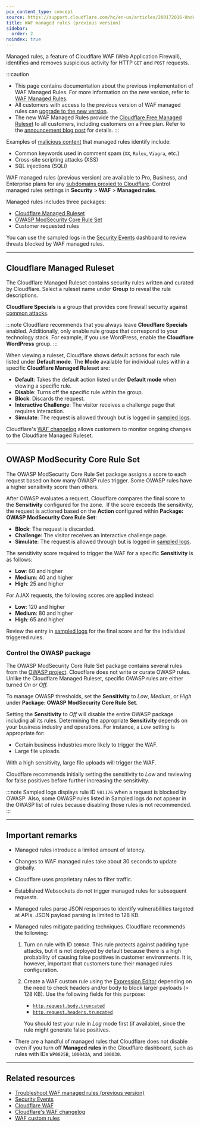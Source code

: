 ```yaml
---
pcx_content_type: concept
source: https://support.cloudflare.com/hc/en-us/articles/200172016-Understanding-WAF-managed-rules-Web-Application-Firewall-
title: WAF managed rules (previous version)
sidebar:
  order: 2
noindex: true
---
```


Managed rules, a feature of Cloudflare WAF (Web Application Firewall), identifies and removes suspicious activity for HTTP `GET` and `POST` requests.

:::caution

- This page contains documentation about the previous implementation of WAF Managed Rules. For more information on the new version, refer to [WAF Managed Rules](/waf/managed-rules/).
- All customers with access to the previous version of WAF managed rules can [upgrade to the new version](/waf/reference/legacy/old-waf-managed-rules/upgrade/).
- The new WAF Managed Rules provide the [Cloudflare Free Managed Ruleset](/waf/managed-rules/) to all customers, including customers on a Free plan. Refer to the [announcement blog post](https://blog.cloudflare.com/waf-for-everyone/) for details.
  :::

Examples of [malicious content](https://www.cloudflare.com/learning/security/what-is-web-application-security/) that managed rules identify include:

- Common keywords used in comment spam (`XX`, `Rolex`, `Viagra`, etc.)
- Cross-site scripting attacks (XSS)
- SQL injections (SQLi)

WAF managed rules (previous version) are available to Pro, Business, and Enterprise plans for any [subdomains proxied to Cloudflare](/dns/proxy-status/). Control managed rules settings in **Security** > **WAF** > **Managed rules**. 

Managed rules includes three packages:

- [Cloudflare Managed Ruleset](#cloudflare-managed-ruleset)
- [OWASP ModSecurity Core Rule Set](#owasp-modsecurity-core-rule-set)
- Customer requested rules

You can use the sampled logs in the [Security Events](/waf/analytics/security-events/) dashboard to review threats blocked by WAF managed rules.

---

## Cloudflare Managed Ruleset

The Cloudflare Managed Ruleset contains security rules written and curated by Cloudflare. Select a ruleset name under **Group** to reveal the rule descriptions.

**Cloudflare Specials** is a group that provides core firewall security against [common attacks](https://www.cloudflare.com/learning/security/what-is-web-application-security/).

:::note
Cloudflare recommends that you always leave **Cloudflare Specials** enabled. Additionally, only enable rule groups that correspond to your technology stack. For example, if you use WordPress, enable the **Cloudflare WordPress** group.
:::

When viewing a ruleset, Cloudflare shows default actions for each rule listed under **Default mode**. The **Mode** available for individual rules within a specific **Cloudflare Managed Ruleset** are:

- **Default**: Takes the default action listed under **Default mode** when viewing a specific rule.
- **Disable**: Turns off the specific rule within the group.
- **Block**: Discards the request.
- **Interactive Challenge**: The visitor receives a challenge page that requires interaction.
- **Simulate**: The request is allowed through but is logged in [sampled logs](/waf/analytics/security-events/#sampled-logs).

Cloudflare's [WAF changelog](/waf/change-log/) allows customers to monitor ongoing changes to the Cloudflare Managed Ruleset.

---

## OWASP ModSecurity Core Rule Set

The OWASP ModSecurity Core Rule Set package assigns a score to each request based on how many OWASP rules trigger. Some OWASP rules have a higher sensitivity score than others.

After OWASP evaluates a request, Cloudflare compares the final score to the **Sensitivity** configured for the zone.  If the score exceeds the sensitivity, the request is actioned based on the **Action** configured within **Package: OWASP ModSecurity Core Rule Set**:

- **Block**: The request is discarded.
- **Challenge**: The visitor receives an interactive challenge page.
- **Simulate**: The request is allowed through but is logged in [sampled logs](/waf/analytics/security-events/#sampled-logs).

The sensitivity score required to trigger the WAF for a specific **Sensitivity** is as follows:

- **Low**: 60 and higher
- **Medium**: 40 and higher
- **High**: 25 and higher

For AJAX requests, the following scores are applied instead:

- **Low**: 120 and higher
- **Medium**: 80 and higher
- **High**: 65 and higher

Review the entry in [sampled logs](/waf/analytics/security-events/#sampled-logs) for the final score and for the individual triggered rules.

### Control the OWASP package

The OWASP ModSecurity Core Rule Set package contains several rules from the [OWASP project](https://www.owasp.org/index.php/Category:OWASP_ModSecurity_Core_Rule_Set_Project). Cloudflare does not write or curate OWASP rules. Unlike the Cloudflare Managed Ruleset, specific OWASP rules are either turned _On_ or _Off._

To manage OWASP thresholds, set the **Sensitivity** to _Low_, _Medium_, or _High_ under **Package: OWASP ModSecurity Core Rule Set**.

Setting the **Sensitivity** to _Off_ will disable the entire OWASP package including all its rules. Determining the appropriate **Sensitivity** depends on your business industry and operations. For instance, a _Low_ setting is appropriate for:

- Certain business industries more likely to trigger the WAF.
- Large file uploads.

With a high sensitivity, large file uploads will trigger the WAF.

Cloudflare recommends initially setting the sensitivity to _Low_ and reviewing for false positives before further increasing the sensitivity.

:::note
Sampled logs displays rule ID `981176` when a request is blocked by OWASP. Also, some OWASP rules listed in Sampled logs do not appear in the OWASP list of rules because disabling those rules is not recommended.
:::

---

## Important remarks

- Managed rules introduce a limited amount of latency.

- Changes to WAF managed rules take about 30 seconds to update globally.

- Cloudflare uses proprietary rules to filter traffic.

- Established Websockets do not trigger managed rules for subsequent requests.

- Managed rules parse JSON responses to identify vulnerabilities targeted at APIs. JSON payload parsing is limited to 128 KB.

- Managed rules mitigate padding techniques. Cloudflare recommends the following:

  1. Turn on rule with ID `100048`. This rule protects against padding type attacks, but it is not deployed by default because there is a high probability of causing false positives in customer environments. It is, however, important that customers tune their managed rules configuration.

  2. Create a WAF custom rule using the [Expression Editor](/ruleset-engine/rules-language/expressions/edit-expressions/#expression-editor) depending on the need to check headers and/or body to block larger payloads (> 128 KB). Use the following fields for this purpose:

     - [`http.request.body.truncated`](/ruleset-engine/rules-language/fields/reference/http.request.body.truncated/)
     - [`http.request.headers.truncated`](/ruleset-engine/rules-language/fields/reference/http.request.headers.truncated/)

     You should test your rule in _Log_ mode first (if available), since the rule might generate false positives.

- There are a handful of managed rules that Cloudflare does not disable even if you turn off **Managed rules** in the Cloudflare dashboard, such as rules with IDs `WP0025B`, `100043A`, and `100030`.

---

## Related resources

- [Troubleshoot WAF managed rules (previous version)](/waf/reference/legacy/old-waf-managed-rules/troubleshooting/)
- [Security Events](/waf/analytics/security-events/)
- [Cloudflare WAF](/waf/)
- [Cloudflare's WAF changelog](/waf/change-log/)
- [WAF custom rules](/waf/custom-rules/)
